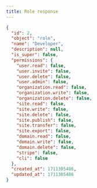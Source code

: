 ```yaml
---
title: Role response
---
```


```json title="JSON Response"
{
  "id": 2,
  "object": "role",
  "name": "Developer",
  "description": null,
  "is_super": false,
  "permissions": {
    "user.read": false,
    "user.invite": false,
    "user.delete": false,
    "user.admin": false,
    "organization.read": false,
    "organization.write": false,
    "organization.delete": false,
    "site.read": false,
    "site.write": false,
    "site.delete": false,
    "site.publish": false,
    "site.transfer": false,
    "site.export": false,
    "domain.read": false,
    "domain.write": false,
    "domain.delete": false,
    "stripe": false,
    "cli": false
  },
  "created_at": 1711305486,
  "updated_at": 1711305486
}
```

